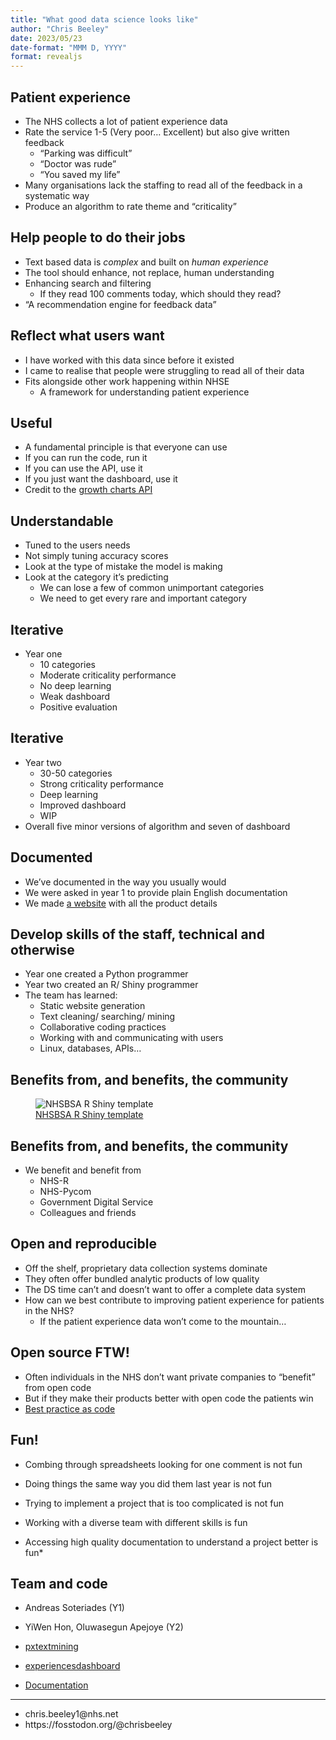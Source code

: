 ```yaml
---
title: "What good data science looks like"
author: "Chris Beeley"
date: 2023/05/23
date-format: "MMM D, YYYY"
format: revealjs
---
```


## Patient experience

* The NHS collects a lot of patient experience data
* Rate the service 1-5 (Very poor... Excellent) but also give written feedback
    * "Parking was difficult"
    * "Doctor was rude"
    * "You saved my life"
* Many organisations lack the staffing to read all of the feedback in a systematic way
* Produce an algorithm to rate theme and "criticality"

## Help people to do their jobs

* Text based data is _complex_ and built on _human experience_
* The tool should enhance, not replace, human understanding
* Enhancing search and filtering
    * If they read 100 comments today, which should they read?
* "A recommendation engine for feedback data"

## Reflect what users want

* I have worked with this data since before it existed 
* I came to realise that people were struggling to read all of their data 
* Fits alongside other work happening within NHSE
    * A framework for understanding patient experience

## Useful

* A fundamental principle is that everyone can use
* If you can run the code, run it
* If you can use the API, use it 
* If you just want the dashboard, use it
* Credit to the [growth charts API](https://www.rcpch.ac.uk/resources/growth-charts/digital/about)

## Understandable

* Tuned to the users needs
* Not simply tuning accuracy scores
* Look at the type of mistake the model is making
* Look at the category it's predicting
    * We can lose a few of common unimportant categories 
    * We need to get every rare and important category
    
## Iterative

* Year one
    * 10 categories
    * Moderate criticality performance
    * No deep learning
    * Weak dashboard
    * Positive evaluation
    
## Iterative

* Year two
    * 30-50 categories
    * Strong criticality performance
    * Deep learning
    * Improved dashboard
    * WIP
* Overall five minor versions of algorithm and seven of dashboard

## Documented

* We've documented in the way you usually would
* We were asked in year 1 to provide plain English documentation
* We made [a website](https://cdu-data-science-team.github.io/PatientExperience-QDC/) with all the product details

## Develop skills of the staff, technical and otherwise

* Year one created a Python programmer
* Year two created an R/ Shiny programmer
* The team has learned: 
    * Static website generation
    * Text cleaning/ searching/ mining
    * Collaborative coding practices
    * Working with and communicating with users
    * Linux, databases, APIs...
    
## Benefits from, and benefits, the community

![[NHSBSA R Shiny template](https://github.com/nhsbsa-data-analytics/nhsbsaShinyR)](golem.png)

## Benefits from, and benefits, the community

* We benefit and benefit from
    * NHS-R
    * NHS-Pycom
    * Government Digital Service
    * Colleagues and friends

## Open and reproducible

* Off the shelf, proprietary data collection systems dominate
* They often offer bundled analytic products of low quality
* The DS time can't and doesn't want to offer a complete data system
* How can we best contribute to improving patient experience for patients in the NHS?
    * If the patient experience data won't come to the mountain...

## Open source FTW!

* Often individuals in the NHS don't want private companies to "benefit" from open code
* But if they make their products better with open code the patients win
* [Best practice as code](https://www.rcpch.ac.uk/news-events/news/royal-colleges-30-best-practice-code)

## Fun!

* Combing through spreadsheets looking for one comment is not fun
* Doing things the same way you did them last year is not fun
* Trying to implement a project that is too complicated is not fun

* Working with a diverse team with different skills is fun
* Accessing high quality documentation to understand a project better is fun*

## Team and code

* Andreas Soteriades (Y1)
* YiWen Hon, Oluwasegun Apejoye (Y2)

* [pxtextmining](https://github.com/CDU-data-science-team/pxtextmining)
* [experiencesdashboard](https://github.com/CDU-data-science-team/experiencesdashboard)
* [Documentation](https://github.com/CDU-data-science-team/PatientExperience-QDC)

<hr>

* chris.beeley1@nhs.net
* https://fosstodon.org/@chrisbeeley
